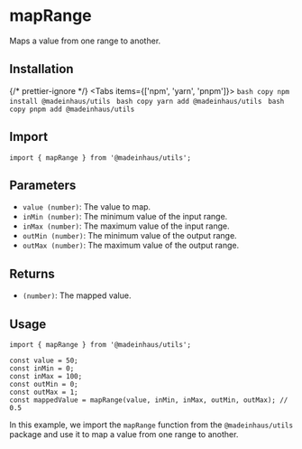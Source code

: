 # mapRange

Maps a value from one range to another.

## Installation


{/* prettier-ignore */}
<Tabs items={['npm', 'yarn', 'pnpm']}>
    <Tab>
        ```bash copy
        npm install @madeinhaus/utils
        ```
    </Tab>
    <Tab>
        ```bash copy
        yarn add @madeinhaus/utils
        ```
    </Tab>
    <Tab>
        ```bash copy
        pnpm add @madeinhaus/utils
        ```
    </Tab>
</Tabs>

## Import

```tsx copy
import { mapRange } from '@madeinhaus/utils';
```

## Parameters

- `value (number)`: The value to map.
- `inMin (number)`: The minimum value of the input range.
- `inMax (number)`: The maximum value of the input range.
- `outMin (number)`: The minimum value of the output range.
- `outMax (number)`: The maximum value of the output range.

## Returns

- `(number)`: The mapped value.

## Usage

```tsx copy showLineNumbers
import { mapRange } from '@madeinhaus/utils';

const value = 50;
const inMin = 0;
const inMax = 100;
const outMin = 0;
const outMax = 1;
const mappedValue = mapRange(value, inMin, inMax, outMin, outMax); // 0.5
```

In this example, we import the `mapRange` function from the `@madeinhaus/utils` package and use it to map a value from one range to another.